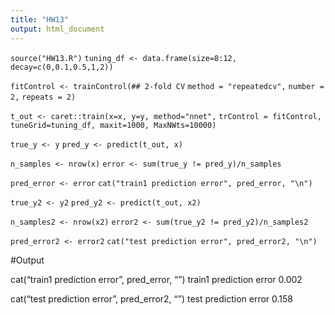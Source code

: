 ```yaml
---
title: "HW13"
output: html_document
---
```



`source("HW13.R")`
`tuning_df <- data.frame(size=8:12, decay=c(0,0.1,0.5,1,2))`

`fitControl <- trainControl(## 2-fold CV`
 `method = "repeatedcv",`
  `number = 2,`
  `repeats = 2)`

`t_out <- caret::train(x=x, y=y, method="nnet",`
                     ` trControl = fitControl,`
                     ` tuneGrid=tuning_df, maxit=1000, MaxNWts=10000)`

`true_y <- y`
`pred_y <- predict(t_out, x)`

`n_samples <- nrow(x)`
`error <- sum(true_y != pred_y)/n_samples`

`pred_error <- error`
`cat("train1 prediction error", pred_error, "\n")`


`true_y2 <- y2`
`pred_y2 <- predict(t_out, x2)`

`n_samples2 <- nrow(x2)`
`error2 <- sum(true_y2 != pred_y2)/n_samples2`

`pred_error2 <- error2`
`cat("test prediction error", pred_error2, "\n")`



#Output

cat("train1 prediction error", pred_error, "\n")
train1 prediction error 0.002


cat("test prediction error", pred_error2, "\n")
test prediction error 0.158
